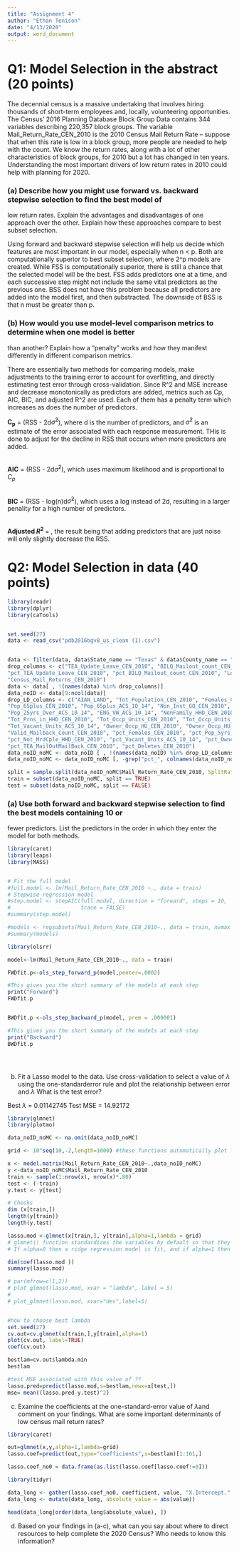 ```yaml
---
title: "Assignment 4"
author: "Ethan Tenison"
date: "4/13/2020"
output: word_document
---
```





# Q1: Model Selection in the abstract (20 points)
The decennial census is a massive undertaking that involves hiring thousands of short-term employees
and, locally, volunteering opportunities. The Census’ 2016 Planning Database Block Group Data contains
344 variables describing 220,357 block groups. The variable Mail_Return_Rate_CEN_2010 is the 2010
Census Mail Return Rate – suppose that when this rate is low in a block group, more people are needed
to help with the count. We know the return rates, along with a lot of other characteristics of block
groups, for 2010 but a lot has changed in ten years. Understanding the most important drivers of low
return rates in 2010 could help with planning for 2020.
<br />



### (a) Describe how you might use forward vs. backward stepwise selection to find the best model of
low return rates. Explain the advantages and disadvantages of one approach over the other.
Explain how these approaches compare to best subset selection.
<br />



Using forward and backward stepwise selection will help us decide which features are most important in our model, especially when n < p. Both are computationally superior to best subset selection, where 2^p models are created. While FSS is computationally superior, there is still a chance that the selected model  will be the best. FSS adds predictors one at a time, and each successive step might not include the same vital predictors as the previous one. BSS does not have this problem because all predictors are added into the model first, and then substracted. The downside of BSS is that n must be greater than p. 


### (b) How would you use model-level comparison metrics to determine when one model is better
than another? Explain how a “penalty” works and how they manifest differently in different
comparison metrics.
<br />

There are essentially two methods for comparing models, make adjustments to the training error to account for overfitting, and directly estimating test error through cross-validation. 
Since R^2 and MSE increase and decrease monotonically as predictors are added, metrics such as Cp, AIC, BIC, and adjusted R^2 are used. Each of them has a penalty term which increases as does the number of predictors.
<br />

**C~p~** = \frac{1}{n}(RSS - 2d$\hat\sigma^2$), where d is the number of predictors, and $\hat\sigma^2$ is an estimate of the error associated with each response measurement. THis is done to adjust for the decline in RSS that occurs when more predictors are added. 

<br />
**AIC** = \frac{1}{n$\hat\sigma^2$}(RSS - 2d$\hat\sigma^2$), which uses maximum likelihood and is proportional to  *C~p~*

<br />
**BIC** = \frac{1}{n$\hat\sigma^2$}(RSS - log(n)d$\hat\sigma^2$), which uses a log instead of 2d, resulting in a larger penality for a high number of predictors. 


<br />
**Adjusted $R^2$ ** = \frac{\frac{RSS}{n-d-1}}{\frac{TSS}{n-1}}, the result being that adding predictors that are just noise will only slightly decrease the RSS. 


# Q2: Model Selection in data (40 points)

```r
library(readr)
library(dplyr)
library(caTools)


set.seed(27)
data <- read_csv("pdb2016bgv8_us_clean (1).csv")


data <- filter(data, data$State_name == "Texas" & data$County_name == "Travis County") 
drop_columns <- c("TEA_Update_Leave_CEN_2010", "BILQ_Mailout_count_CEN_2010", "BILQ_Frms_CEN_2010",
"pct_TEA_Update_Leave_CEN_2010", "pct_BILQ_Mailout_count_CEN_2010", "Low_Response_Score",
"Census_Mail_Returns_CEN_2010")
data <- data[ , !(names(data) %in% drop_columns)]
data_noID <- data[9:ncol(data)]
drop_LD_columns <- c("AIAN_LAND", "Tot_Population_CEN_2010", "Females_CEN_2010", "Females_ACS_10_14",
"Pop_65plus_CEN_2010", "Pop_65plus_ACS_10_14", "Non_Inst_GQ_CEN_2010", "Pop_5yrs_Over_ACS_10_14",
"Pop_25yrs_Over_ACS_10_14", "ENG_VW_ACS_10_14", "NonFamily_HHD_CEN_2010", "NonFamily_HHD_ACS_10_14",
"Tot_Prns_in_HHD_CEN_2010", "Tot_Occp_Units_CEN_2010", "Tot_Occp_Units_ACS_10_14", "Tot_Vacant_Units_CEN_2010",
"Tot_Vacant_Units_ACS_10_14", "Owner_Occp_HU_CEN_2010", "Owner_Occp_HU_ACS_10_14",
"Valid_Mailback_Count_CEN_2010", "pct_Females_CEN_2010", "pct_Pop_5yrs_Over_ACS_10_14",
"pct_Not_MrdCple_HHD_CEN_2010", "pct_Vacant_Units_ACS_10_14", "pct_Owner_Occp_HU_CEN_2010",
"pct_TEA_MailOutMailBack_CEN_2010", "pct_Deletes_CEN_2010")
data_noID_noMC <- data_noID [ , !(names(data_noID) %in% drop_LD_columns)]
data_noID_noMC <- data_noID_noMC [, -grep("pct_", colnames(data_noID_noMC))]

split = sample.split(data_noID_noMC$Mail_Return_Rate_CEN_2010, SplitRatio = 0.80)
train = subset(data_noID_noMC, split == TRUE)
test = subset(data_noID_noMC, split == FALSE)

```

### (a) Use both forward and backward stepwise selection to find the best models containing 10 or
fewer predictors. List the predictors in the order in which they enter the model for both
methods. 

```r
library(caret)
library(leaps)
library(MASS)


# Fit the full model 
#full.model <- lm(Mail_Return_Rate_CEN_2010 ~., data = train)
# Stepwise regression model
#step.model <- stepAIC(full.model, direction = "forward", steps = 10, 
#                      trace = FALSE)
#summary(step.model)

#models <- regsubsets(Mail_Return_Rate_CEN_2010~., data = train, nvmax = 10, method = "forward")
#summary(models)

library(olsrr)

model<-lm(Mail_Return_Rate_CEN_2010~., data = train)

FWDfit.p<-ols_step_forward_p(model,penter=.0002)

#This gives you the short summary of the models at each step
print("Forward")
FWDfit.p



```

```r


BWDfit.p <-ols_step_backward_p(model, prem = .000001)

#This gives you the short summary of the models at each step
print("Backward")
BWDfit.p





```


(b) Fit a Lasso model to the data. Use cross-validation to select a value of ${\lambda}$ using the one-standarderror rule and plot the relationship between error and ${\lambda}$ What is the test error?
<br />

Best ${\lambda}$ = 0.01142745
Test MSE = 14.92172


```r
library(glmnet)
library(plotmo)

data_noID_noMC <- na.omit(data_noID_noMC)

grid <- 10^seq(10,-2,length=1000) #these functions automatically plot lambda, so we are going to force it to plot over a range of lambda from 10^10 to 10^-2

x <- model.matrix(Mail_Return_Rate_CEN_2010~.,data_noID_noMC)
y <-data_noID_noMC$Mail_Return_Rate_CEN_2010
train <- sample(1:nrow(x), nrow(x)*.80)
test <- (-train)
y.test <- y[test]

# Checks
dim (x[train,])
length(y[train])
length(y.test)

lasso.mod <-glmnet(x[train,], y[train],alpha=1,lambda = grid)
# glmnet() function standardizes the variables by default so that they are on the same scale.
# If alpha=0 then a ridge regression model is fit, and if alpha=1 then a lasso model is fit.

dim(coef(lasso.mod ))
summary(lasso.mod)

# par(mfrow=c(1,2))
# plot_glmnet(lasso.mod, xvar = "lambda", label = 5)
# 
# plot_glmnet(lasso.mod, xvar="dev",label=5)


#how to choose best lambda
set.seed(27)
cv.out=cv.glmnet(x[train,],y[train],alpha=1)
plot(cv.out, label=TRUE)
coef(cv.out)

bestlam=cv.out$lambda.min
bestlam

#test MSE associated with this value of ??
lasso.pred=predict(lasso.mod,s=bestlam,newx=x[test,])
mse= mean((lasso.pred-y.test)^2)
```

(c) Examine the coefficients at the one-standard-error value of ${\lambda}$and comment on your findings.
What are some important determinants of low census mail return rates?

```r
library(caret)

out=glmnet(x,y,alpha=1,lambda=grid)
lasso.coef=predict(out,type="coefficients",s=bestlam)[1:161,]

lasso.coef_no0 = data.frame(as.list(lasso.coef[lasso.coef!=0]))

library(tidyr)

data_long <- gather(lasso.coef_no0, coefficient, value, "X.Intercept.":"avg_Agg_House_Value_ACSMOE_10_14", factor_key=TRUE)
data_long <- mutate(data_long, absolute_value = abs(value))

head(data_long[order(data_long$absolute_value), ])


```


(d) Based on your findings in (a-c), what can you say about where to direct resources to help
complete the 2020 Census? Who needs to know this information?